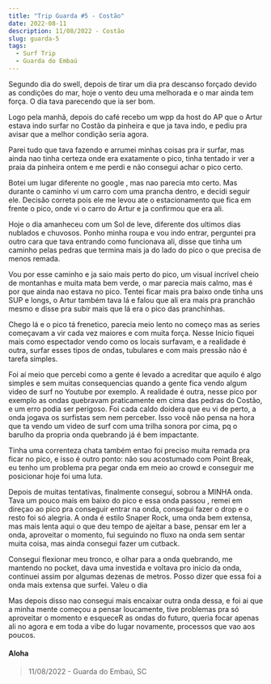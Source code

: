 ```yaml
---
title: "Trip Guarda #5 - Costão"
date: 2022-08-11
description: 11/08/2022 - Costão
slug: guarda-5
tags:
  - Surf Trip
  - Guarda do Embaú
---
```


Segundo dia do swell, depois de tirar um dia pra descanso forçado devido as condições do mar, hoje o vento deu uma melhorada e o mar ainda tem força. O dia tava parecendo que ia ser bom.

Logo pela manhã, depois do café recebo um wpp da host do AP que o Artur estava indo surfar no Costão da pinheira e que ja tava indo, e pediu pra avisar que a melhor condição seria agora. 

Parei tudo que tava fazendo e arrumei minhas coisas pra ir surfar, mas ainda nao tinha certeza onde era exatamente o pico, tinha tentado ir ver a praia da pinheira ontem e me perdi e não consegui achar o pico certo.

Botei um lugar diferente no google , mas nao parecia mto certo. Mas durante o caminho vi um carro com uma prancha dentro, e decidi seguir ele. Decisão correta pois ele me levou ate o estacionamento que fica em frente o pico, onde vi o carro do Artur e ja confirmou que era ali.

Hoje o dia amanheceu com um Sol de leve, diferente dos ultimos dias nublados e chuvosos. Ponho minha roupa e vou indo entrar, perguntei pra outro cara que tava entrando como funcionava ali, disse que tinha um caminho pelas pedras que termina mais ja do lado do pico o que precisa de menos remada.

Vou por esse caminho e ja saio mais perto do pico, um visual incrível cheio de montanhas e muita mata bem verde, o mar parecia mais calmo, mas é por que ainda nao estava no pico. Tentei ficar mais pra baixo onde tinha uns SUP e longs, o Artur também tava lá e falou que ali era mais pra pranchão mesmo e disse pra subir mais que lá era o pico das pranchinhas.

Chego lá e o pico tá frenetico, parecia meio lento no começo mas as series começavam a vir cada vez maiores e com muita força. Nesse Inicio fiquei mais como espectador vendo como os locais surfavam, e a realidade é outra, surfar esses tipos de ondas, tubulares e com mais pressão não é tarefa simples. 

Foi aí meio que percebi como a gente é levado a acreditar que aquilo é algo simples e sem muitas consequencias quando a gente fica vendo algum video de surf no Youtube por exemplo. A realidade é outra, nesse pico por exemplo as ondas quebravam praticamente em cima das pedras do Costão, e um erro podia ser perigoso. Foi cada caldo doidera que eu vi de perto, a onda jogava os surfistas sem nem perceber. Isso você não pensa na hora que ta vendo um video de surf com uma trilha sonora por cima, pq o barulho da propria onda quebrando já é bem impactante.

Tinha uma correnteza chata também entao foi preciso muita remada pra ficar no pico, e isso é outro ponto: não sou acostumado com Point Break, eu tenho um problema pra pegar onda em meio ao crowd e conseguir me posicionar hoje foi uma luta.

Depois de muitas tentativas, finalmente consegui, sobrou a MINHA onda. Tava um pouco mais em baixo do pico e essa onda passou , remei em direçao ao pico pra conseguir entrar na onda, consegui fazer o drop e o resto foi só alegria. A onda é estilo Snaper Rock, uma onda bem extensa, mas mais lenta aqui o que deu tempo de ajeitar a base, pensar em ler a onda, aproveitar o momento, fui seguindo no fluxo na onda sem sentar muita coisa, mas ainda consegui fazer um cutback.

Consegui flexionar meu tronco, e olhar para a onda quebrando, me mantendo no pocket, dava uma investida e voltava pro inicio da onda, continuei assim por algumas dezenas de metros. Posso dizer que essa foi a onda mais extensa que surfei. Valeu o dia

Mas depois disso nao consegui mais encaixar outra onda dessa, e foi ai que a minha mente começou a pensar loucamente, tive problemas pra só aproveitar o momento e esqueceR as ondas do futuro, queria focar apenas ali no agora e em toda a vibe do lugar novamente, processos que vao aos poucos.
#### Aloha

> 11/08/2022 - Guarda do Embaú, SC
